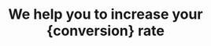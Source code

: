 ---
title: "We help you to increase your {conversion} rate"
stats_image: 
  dark: "/assets/imgs/gallery/img-s-43.png"
  light: "/assets/imgs/gallery/img-s-43-light.png"
  
satisfaction: 
  percentage: 98
  info: "Customer {satisfaction} and <br> {strategical} success"
---
